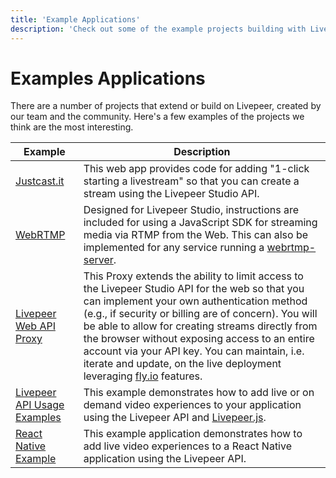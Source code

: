 ```yaml
---
title: 'Example Applications'
description: 'Check out some of the example projects building with Livepeer'
---
```


# Examples Applications

There are a number of projects that extend or build on Livepeer, created by our team and the community.
Here's a few examples of the projects we think are the most interesting.

| Example                                                                        | Description                                                                                                                                                                                                                                                                                                                                                                                                                                            |
| ------------------------------------------------------------------------------ | ------------------------------------------------------------------------------------------------------------------------------------------------------------------------------------------------------------------------------------------------------------------------------------------------------------------------------------------------------------------------------------------------------------------------------------------------------ |
| [Justcast.it](https://github.com/victorges/justcast.it)                        | This web app provides code for adding "1-click starting a livestream" so that you can create a stream using the Livepeer Studio API.                                                                                                                                                                                                                                                                                                                   |
| [WebRTMP](https://github.com/livepeer/webrtmp-sdk)                             | Designed for Livepeer Studio, instructions are included for using a JavaScript SDK for streaming media via RTMP from the Web. This can also be implemented for any service running a [webrtmp-server](https://github.com/livepeer/webrtmp-sdk).                                                                                                                                                                                                        |
| [Livepeer Web API Proxy](https://github.com/victorges/livepeer-web-api-proxy)  | This Proxy extends the ability to limit access to the Livepeer Studio API for the web so that you can implement your own authentication method (e.g., if security or billing are of concern). You will be able to allow for creating streams directly from the browser without exposing access to an entire account via your API key. You can maintain, i.e. iterate and update, on the live deployment leveraging [fly.io](https://fly.io/) features. |
| [Livepeer API Usage Examples](https://github.com/livepeer/studio-sample-app)   | This example demonstrates how to add live or on demand video experiences to your application using the Livepeer API and [Livepeer.js](https://livepeerjs.org/).                                                                                                                                                                                                                                                                                        |
| [React Native Example](https://github.com/livepeer/livepeer-demo-react-native) | This example application demonstrates how to add live video experiences to a React Native application using the Livepeer API.                                                                                                                                                                                                                                                                                                                          |
